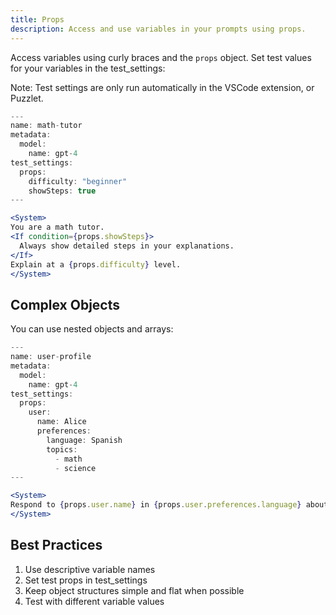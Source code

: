 ```yaml
---
title: Props
description: Access and use variables in your prompts using props.
---
```


Access variables using curly braces and the `props` object. Set test values for your variables in the test_settings:

Note: Test settings are only run automatically in the VSCode extension, or Puzzlet.

```jsx example.prompt.mdx
---
name: math-tutor
metadata:
  model:
    name: gpt-4
test_settings:
  props:
    difficulty: "beginner"
    showSteps: true
---

<System>
You are a math tutor.
<If condition={props.showSteps}>
  Always show detailed steps in your explanations.
</If>
Explain at a {props.difficulty} level.
</System>
```

## Complex Objects

You can use nested objects and arrays:

```jsx example.prompt.mdx
---
name: user-profile
metadata:
  model:
    name: gpt-4
test_settings:
  props:
    user:
      name: Alice
      preferences:
        language: Spanish
        topics:
          - math
          - science
---

<System>
Respond to {props.user.name} in {props.user.preferences.language} about {props.user.preferences.topics[0]}.
</System>
```

## Best Practices

1. Use descriptive variable names
2. Set test props in test_settings
3. Keep object structures simple and flat when possible
4. Test with different variable values